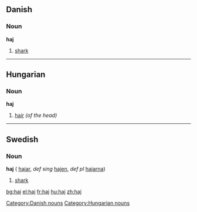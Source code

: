 {{see|hajj}}
==Danish==
===Noun===
'''haj'''

#[[shark]]


----

==Hungarian==
===Noun===
'''haj'''

#[[hair]] ''(of the head)''


----

==Swedish==
===Noun===
'''haj''' {{c}} ({{p}} [[hajar]], ''def sing'' [[hajen]], ''def pl'' [[hajarna]])

# [[shark]]

[[Category:Danish nouns]]
[[Category:Hungarian nouns]]

[[bg:haj]]
[[el:haj]]
[[fr:haj]]
[[hu:haj]]
[[zh:haj]]